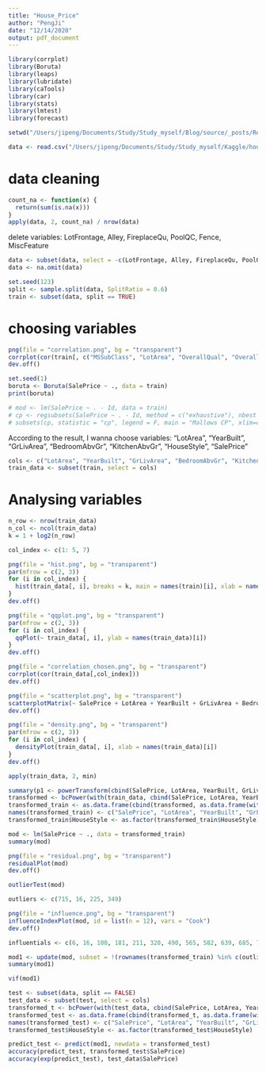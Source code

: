```yaml
---
title: "House_Price"
author: "PengJi"
date: "12/14/2020"
output: pdf_document
---
```


```r
library(corrplot)
library(Boruta)
library(leaps)
library(lubridate)
library(caTools)
library(car)
library(stats)
library(lmtest)
library(forecast)

setwd("/Users/jipeng/Documents/Study/Study_myself/Blog/source/_posts/Regression")
```

```r
data <- read.csv("/Users/jipeng/Documents/Study/Study_myself/Kaggle/house-prices-advanced-regression-techniques/train.csv", header = TRUE)
```

# data cleaning

```r
count_na <- function(x) {
  return(sum(is.na(x)))
}
apply(data, 2, count_na) / nrow(data)
```

delete variables: LotFrontage, Alley, FireplaceQu, PoolQC, Fence, MiscFeature

```r
data <- subset(data, select = -c(LotFrontage, Alley, FireplaceQu, PoolQC, Fence, MiscFeature))
data <- na.omit(data)

set.seed(123) 
split <- sample.split(data, SplitRatio = 0.6) 
train <- subset(data, split == TRUE)
```

# choosing variables

```r
png(file = "correlation.png", bg = "transparent")
corrplot(cor(train[, c("MSSubClass", "LotArea", "OverallQual", "OverallCond", "YearBuilt", "YearRemodAdd",  "BsmtFinSF1", "BsmtFinSF2", "BsmtUnfSF", "TotalBsmtSF", "X1stFlrSF", "X2ndFlrSF", "LowQualFinSF", "GrLivArea", "BsmtFullBath", "BsmtHalfBath", "FullBath", "HalfBath", "BedroomAbvGr", "KitchenAbvGr", "TotRmsAbvGrd", "Fireplaces", "GarageCars", "GarageArea", "WoodDeckSF", "ScreenPorch", "PoolArea", "SalePrice")]))
dev.off()
```

```r
set.seed(1)
boruta <- Boruta(SalePrice ~ ., data = train)
print(boruta)
```

```r
# mod <- lm(SalePrice ~ . - Id, data = train)
# cp <- regsubsets(SalePrice ~ . - Id, method = c("exhaustive"), nbest = 3, data = train, really.big=T)
# subsets(cp, statistic = "cp", legend = F, main = "Mallows CP", xlim=c(0, 15), ylim=c(0, 600))
```

According to the result, I wanna choose variables: "LotArea", "YearBuilt", "GrLivArea", "BedroomAbvGr", "KitchenAbvGr", "HouseStyle", "SalePrice"

```r
cols <- c("LotArea", "YearBuilt", "GrLivArea", "BedroomAbvGr", "KitchenAbvGr", "HouseStyle", "SalePrice")
train_data <- subset(train, select = cols)
```

# Analysing variables

```r
n_row <- nrow(train_data)
n_col <- ncol(train_data)
k = 1 + log2(n_row)

col_index <- c(1: 5, 7)

png(file = "hist.png", bg = "transparent")
par(mfrow = c(2, 3))
for (i in col_index) {
  hist(train_data[, i], breaks = k, main = names(train)[i], xlab = names(train)[i])
}
dev.off()
```

```r
png(file = "qqplot.png", bg = "transparent")
par(mfrow = c(2, 3))
for (i in col_index) {
  qqPlot(~ train_data[, i], ylab = names(train_data)[i])
}
dev.off()
```

```r
png(file = "correlation_chosen.png", bg = "transparent")
corrplot(cor(train_data[,col_index]))
dev.off()
```

```r
png(file = "scatterplot.png", bg = "transparent")
scatterplotMatrix(~ SalePrice + LotArea + YearBuilt + GrLivArea + BedroomAbvGr + KitchenAbvGr | HouseStyle, train_data)
dev.off()
```

```r
png(file = "density.png", bg = "transparent")
par(mfrow = c(2, 3))
for (i in col_index) {
  densityPlot(train_data[, i], xlab = names(train_data)[i])
}
dev.off()
```

```r
apply(train_data, 2, min)
```

```r
summary(p1 <- powerTransform(cbind(SalePrice, LotArea, YearBuilt, GrLivArea) ~ 1, data = train_data, family = "bcPower"))
transformed <- bcPower(with(train_data, cbind(SalePrice, LotArea, YearBuilt, GrLivArea)), coef(p1, round = T))
transformed_train <- as.data.frame(cbind(transformed, as.data.frame(with(train_data, cbind(BedroomAbvGr, KitchenAbvGr, HouseStyle)))))
names(transformed_train) <- c("SalePrice", "LotArea", "YearBuilt", "GrLivArea", "BedroomAbvGr", "KitchenAbvGr", "HouseStyle")
transformed_train$HouseStyle <- as.factor(transformed_train$HouseStyle)
```

```r
mod <- lm(SalePrice ~ ., data = transformed_train)
summary(mod)
```

```r
png(file = "residual.png", bg = "transparent")
residualPlot(mod)
dev.off()
```

```r
outlierTest(mod)
```
```r
outliers <- c(715, 16, 225, 349)
```

```r
png(file = "influence.png", bg = "transparent")
influenceIndexPlot(mod, id = list(n = 12), vars = "Cook")
dev.off()
```
```r
influentials <- c(6, 16, 100, 181, 211, 320, 490, 565, 582, 639, 685, 715)
```

```r
mod1 <- update(mod, subset = !(rownames(transformed_train) %in% c(outliers, influentials)))
summary(mod1)
```
```r
vif(mod1)
```

```r
test <- subset(data, split == FALSE)
test_data <- subset(test, select = cols)
transformed_t <- bcPower(with(test_data, cbind(SalePrice, LotArea, YearBuilt, GrLivArea)), coef(p1, round = T))
transformed_test <- as.data.frame(cbind(transformed_t, as.data.frame(with(test_data, cbind(BedroomAbvGr, KitchenAbvGr, HouseStyle)))))
names(transformed_test) <- c("SalePrice", "LotArea", "YearBuilt", "GrLivArea", "BedroomAbvGr", "KitchenAbvGr", "HouseStyle")
transformed_test$HouseStyle <- as.factor(transformed_test$HouseStyle)
```

```r
predict_test <- predict(mod1, newdata = transformed_test)
accuracy(predict_test, transformed_test$SalePrice)
accuracy(exp(predict_test), test_data$SalePrice)
```


